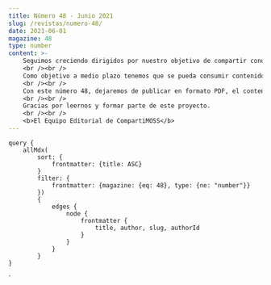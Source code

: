 ```yaml
---
title: Número 48 - Junio 2021
slug: /revistas/numero-48/
date: 2021-06-01
magazine: 48
type: number
content: >-
    Seguimos creciendo dirigidos por nuestro objetivo de compartir conocimiento técnico con la comunidad. Nuestro canal de YouTube será nuestro próximo reto, como complemento a los artículos de nuestra revista.  
    <br /><br />
    Como objetivo a medio plazo tenemos que se pueda consumir contenido escrito y en video, que lleguemos a más lectores y que nuestros autores puedan elegir como compartir su conocimiento. ¿te apuntas?  
    <br /><br />
    Con este número 48, dejaremos de publicar en formato PDF, el contenido en web es el preferido por nuestros lectores y moveremos nuestros esfuerzos a seguir mejorando el formato y la entrega del contenido en web, para que sea accesible para todos.  
    <br /><br />
    Gracias por leernos y formar parte de este proyecto.  
    <br /><br />
    <b>​El Equipo Editorial de CompartiMOSS</b>
---
```



<NumberHeader frontmatter={props.pageContext.frontmatter} />

<ViewArticles articles={props.data.allMdx} title="Índice" />

<ViewPartners />

    query {
        allMdx(    
            sort: {
                frontmatter: {title: ASC}
            }
            filter: {
                frontmatter: {magazine: {eq: 48}, type: {ne: "number"}}
            }) 
            {
                edges {
                    node {
                        frontmatter {
                            title, author, slug, authorId
                        }      
                    }
                }
            }
    }
`
